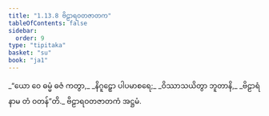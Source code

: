 ```yaml
---
title: "1.13.8 ဗိဠာရဝတဇာတက"
tableOfContents: false
sidebar:
  order: 9
type: "tipitaka"
basket: "su"
book: "ja1"
---
```



<DynamicBreadcrumb />

<Division number="128" book="ja1">

<Paragraph number="283" type="verses" book="ja1">
_“ယော ဝေ ဓမ္မံ ဓဇံ ကတွာ,_  
_နိဂူဠှော ပါပမာစရေ;_  
_ဝိဿာသယိတွာ ဘူတာနိ,_  
_ဗိဠာရံ နာမ တံ ဝတန်”တိ._  


</Paragraph>
</Division>

<Paragraph number="284" type="center" book="ja1">
ဗိဠာရဝတဇာတကံ အဋ္ဌမံ.
</Paragraph>